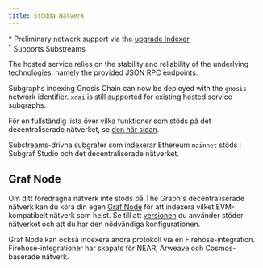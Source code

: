 ```yaml
---
title: Stödda Nätverk
---
```




<SupportedNetworksTable networks={props.networks} />

\* Preliminary network support via the [upgrade Indexer](https://thegraph.com/blog/upgrade-indexer/)  
&#8288;<sup>†</sup> Supports Substreams

The hosted service relies on the stability and reliability of the underlying technologies, namely the provided JSON RPC endpoints.

Subgraphs indexing Gnosis Chain can now be deployed with the `gnosis` network identifier. `xdai` is still supported for existing hosted service subgraphs.

För en fullständig lista över vilka funktioner som stöds på det decentraliserade nätverket, se [den här sidan](https://github.com/graphprotocol/indexer/blob/main/docs/feature-support-matrix.md).

Substreams-drivna subgrafer som indexerar Ethereum `mainnet` stöds i Subgraf Studio och det decentraliserade nätverket.

## Graf Node

Om ditt föredragna nätverk inte stöds på The Graph's decentraliserade nätverk kan du köra din egen [Graf Node](https://github.com/graphprotocol/graph-node) för att indexera vilket EVM-kompatibelt nätverk som helst. Se till att [versionen](https://github.com/graphprotocol/graph-node/releases) du använder stöder nätverket och att du har den nödvändiga konfigurationen.

Graf Node kan också indexera andra protokoll via en Firehose-integration. Firehose-integrationer har skapats för NEAR, Arweave och Cosmos-baserade nätverk.

